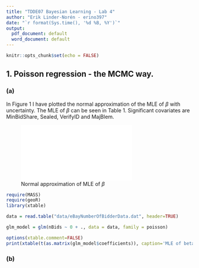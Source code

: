```yaml
---
title: "TDDE07 Bayesian Learning - Lab 4"
author: "Erik Linder-Norén - erino397"
date: "`r format(Sys.time(), '%d %B, %Y')`"
output:
  pdf_document: default
  word_document: default
---
```

```r
knitr::opts_chunk$set(echo = FALSE)
```
## 1. Poisson regression - the MCMC way.
### (a)
In Figure 1 I have plotted the normal approximation of the MLE of $\beta$ with uncertainty. The MLE of $\beta$ can be seen in Table 1. Significant covariates are MinBidShare, Sealed, VerifyID and MajBlem.

![Normal approximation of MLE of $\beta$](plots/4_1_1_mle_beta.pdf)

``` r
require(MASS)
require(geoR)
library(xtable)

data = read.table("data/eBayNumberOfBidderData.dat", header=TRUE)

glm_model = glm(nBids ~ 0 + ., data = data, family = poisson)

options(xtable.comment=FALSE)
print(xtable(t(as.matrix(glm_model$coefficients)), caption='MLE of beta'), type='latex')
```



### (b)
